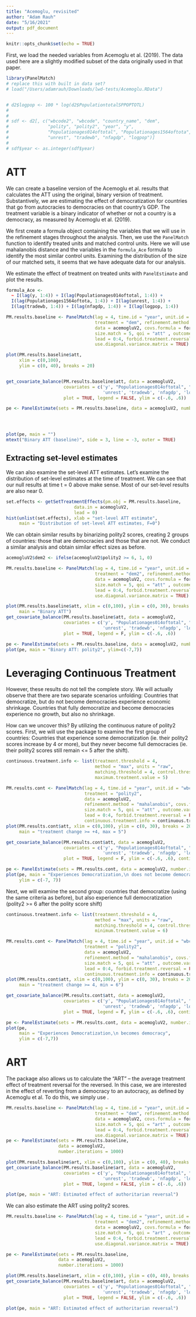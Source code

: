 ```yaml
---
title: "Acemoglu, revisited"
author: "Adam Rauh"
date: "5/16/2021"
output: pdf_document
---
```


```r
knitr::opts_chunk$set(echo = TRUE)
```


First, we load the needed variables from Acemoglu et al. (2019). The data used here are a slightly modified subset of the data originally used in that paper.  
```r
library(PanelMatch)
# replace this with built in data set?
# load("/Users/adamrauh/Downloads/lwd-tests/Acemoglu.RData")


# d2$logpop <- 100 * log(d2$PopulationtotalSPPOPTOTL)
# 
# 
# sdf <- d2[, c("wbcode2", "wbcode", "country_name", "dem", 
#               "polity", "polity2", "year", "y", 
#               "Populationages014oftotal", "Populationages1564oftota",
#               "unrest", "tradewb", "nfagdp", "logpop")]
# 
# sdf$year <- as.integer(sdf$year)
```


# ATT

We can create a baseline version of the Acemoglu et al. results that calculates the ATT using the original, binary version of treatment. Substantively, we are estimating the effect of democratization for countries that go from autocracies to democracies on that country's GDP. The treatment variable is a binary indicator of whether or not a country is a democracy, as measured by Acemoglu et al. (2019).

We first create a formula object containing the variables that we will use in the refinement stages throughout the analysis. Then, we use the `PanelMatch` function to identify treated units and matched control units. Here we will use mahalanobis distance and the variables in the `formula_Ace` formula to identify the most similar control units. Examining the distribution of the size of our matched sets, it seems that we have adequate data for our analysis.

We estimate the effect of treatment on treated units with `PanelEstimate` and plot the results. 
```r

formula_Ace <- 
  ~ I(lag(y, 1:4)) + I(lag(Populationages014oftotal, 1:4)) + 
  I(lag(Populationages1564oftota, 1:4)) + I(lag(unrest, 1:4)) + 
  I(lag(tradewb, 1:4)) + I(lag(nfagdp, 1:4)) + I(lag(logpop, 1:4))

PM.results.baseline <- PanelMatch(lag = 4, time.id = "year", unit.id = "wbcode2", 
                                  treatment = "dem", refinement.method = "mahalanobis", 
                                  data = acemogluV2, covs.formula = formula_Ace,
                                  size.match = 5, qoi = "att" , outcome.var = "y",
                                  lead = 0:4, forbid.treatment.reversal = FALSE, 
                                  use.diagonal.variance.matrix = TRUE)

plot(PM.results.baseline$att, 
     xlim = c(0,100), 
     ylim = c(0, 40), breaks = 20)


get_covariate_balance(PM.results.baseline$att, data = acemogluV2, 
                      covariates = c('y', "Populationages014oftotal", "Populationages1564oftota",
                                     'unrest', 'tradewb', 'nfagdp', 'logpop'),
                      plot = TRUE, legend = FALSE, ylim = c(-.6, .6))

pe <- PanelEstimate(sets = PM.results.baseline, data = acemogluV2, number.iterations = 1000)




plot(pe, main = "")
mtext("Binary ATT (baseline)", side = 3, line = -3, outer = TRUE)
```

## Extracting set-level estimates

We can also examine the set-level ATT estimates. Let's examine the distribution of set-level estimates at the time of treatment. We can see that our null results at time t = 0 above make sense. Most of our set-level results are also near 0.
```r
set.effects <- getSetTreatmentEffects(pm.obj = PM.results.baseline,
                          data.in = acemogluV2,
                          lead = 0)
hist(unlist(set.effects), xlab = "set-level ATT estimate",
     main = "Distribution of set-level ATT estimates, F=0")
```

We can obtain similar results by binarizing polity2 scores, creating 2 groups of countries: those that are democracies and those that are not. We conduct a similar analysis and obtain similar effect sizes as before. 
```r
acemogluV2$dem2 <- ifelse(acemogluV2$polity2 >= 6, 1, 0)

PM.results.baseline <- PanelMatch(lag = 4, time.id = "year", unit.id = "wbcode2", 
                                  treatment = "dem2", refinement.method = "mahalanobis", 
                                  data = acemogluV2, covs.formula = formula_Ace,
                                  size.match = 5, qoi = "att" , outcome.var = "y",
                                  lead = 0:4, forbid.treatment.reversal = FALSE, 
                                  use.diagonal.variance.matrix = TRUE)

plot(PM.results.baseline$att, xlim = c(0,100), ylim = c(0, 30), breaks = 20, 
     main = "Binary ATT")
get_covariate_balance(PM.results.baseline$att, data = acemogluV2, 
                      covariates = c('y', "Populationages014oftotal", "Populationages1564oftota",
                                     'unrest', 'tradewb', 'nfagdp', 'logpop'),
                      plot = TRUE, legend = F, ylim = c(-.6, .6))

pe <- PanelEstimate(sets = PM.results.baseline, data = acemogluV2, number.iterations = 1000)
plot(pe, main = "Binary ATT: polity2", ylim=c(-7,7))
```

# Leveraging Continuous Treatment
However, these results do not tell the complete story. We will actually observe that there are two separate scenarios unfolding: Countries that democratize, but do not become democracies experience economic shrinkage. Countries that fully democratize and become democracies experience no growth, but also no shrinkage. 

How can we uncover this? By utilizing the continuous nature of polity2 scores. First, we will use the package to examine the first group of countries: Countries that experience some democratization (ie. their polity2 scores increase by 4 or more), but they never become full democracies (ie. their polity2 scores still remain <= 5 after the shift). 
```r
continuous.treatment.info <- list(treatment.threshold = 4, 
                                  method = "max", units = "raw",
                                  matching.threshold = 4, control.threshold = 4,
                                  maximum.treatment.value = 5) 

PM.results.cont <- PanelMatch(lag = 4, time.id = "year", unit.id = "wbcode2", 
                              treatment = "polity2", 
                              data = acemogluV2, 
                              refinement.method = "mahalanobis", covs.formula = formula_Ace,
                              size.match = 5, qoi = "att" , outcome.var = "y",
                              lead = 0:4, forbid.treatment.reversal = FALSE, use.diagonal.variance.matrix = TRUE,
                              continuous.treatment.info = continuous.treatment.info)
plot(PM.results.cont$att, xlim = c(0,100), ylim = c(0, 30), breaks = 20, 
     main = "treatment change >= +4, max = 5")

get_covariate_balance(PM.results.cont$att, data = acemogluV2, 
                      covariates = c('y', "Populationages014oftotal", "Populationages1564oftota",
                                     'unrest', 'tradewb', 'nfagdp', 'logpop', 'polity2'),
                      plot = TRUE, legend = F, ylim = c(-.6, .6), continuous.treatment = TRUE)

pe <- PanelEstimate(sets = PM.results.cont, data = acemogluV2, number.iterations = 1000)
plot(pe, main = "Experiences Democratization,\n does not become democracy",
     ylim = c(-7, 7))
```

Next, we will examine the second group: countries that democratize (using the same criteria as before), but also experience full democratization (polity2 >= 6 after the polity score shift)
```r
continuous.treatment.info <- list(treatment.threshold = 4, 
                                  method = "max", units = "raw",
                                  matching.threshold = 4, control.threshold = 4,
                                  minimum.treatment.value = 6) 

PM.results.cont <- PanelMatch(lag = 4, time.id = "year", unit.id = "wbcode2", 
                              treatment = "polity2", 
                              data = acemogluV2, 
                              refinement.method = "mahalanobis", covs.formula = formula_Ace,
                              size.match = 5, qoi = "att" , outcome.var = "y",
                              lead = 0:4, forbid.treatment.reversal = FALSE, use.diagonal.variance.matrix = TRUE,
                              continuous.treatment.info = continuous.treatment.info)
plot(PM.results.cont$att, xlim = c(0,100), ylim = c(0, 30), breaks = 20, 
     main = "treatment change >= 4, min = 6")

get_covariate_balance(PM.results.cont$att, data = acemogluV2, 
                      covariates = c('y', "Populationages014oftotal", "Populationages1564oftota",
                                     'unrest', 'tradewb', 'nfagdp', 'logpop', 'polity2'),
                      plot = TRUE, legend = F, ylim = c(-.6, .6), continuous.treatment = TRUE)

pe <- PanelEstimate(sets = PM.results.cont, data = acemogluV2, number.iterations = 1000)
plot(pe, 
     main = "Experiences Democratization,\n becomes democracy",
     ylim = c(-7,7))

```

# ART

The package also allows us to calculate the "ART" -- the average treatment effect of treatment reversal for the reversed. In this case, we are interested in the effect of reverting from a democracy to an autocracy, as defined by Acemoglu et al. To do this, we simply use \texttt{qoi = ``art''}.
```r
PM.results.baseline <- PanelMatch(lag = 4, time.id = "year", unit.id = "wbcode2", 
                                  treatment = "dem", refinement.method = "mahalanobis", 
                                  data = acemogluV2, covs.formula = formula_Ace,
                                  size.match = 5, qoi = "art" , outcome.var = "y",
                                  lead = 0:4, forbid.treatment.reversal = FALSE, 
                                  use.diagonal.variance.matrix = TRUE)
pe <- PanelEstimate(sets = PM.results.baseline, 
                    data = acemogluV2,
                    number.iterations = 1000)

plot(PM.results.baseline$art, xlim = c(0,100), ylim = c(0, 40), breaks = 20)
get_covariate_balance(PM.results.baseline$art, data = acemogluV2, 
                      covariates = c('y', "Populationages014oftotal", "Populationages1564oftota",
                                     'unrest', 'tradewb', 'nfagdp', 'logpop'),
                      plot = TRUE, legend = FALSE, ylim = c(-.6, .6))

plot(pe, main = "ART: Estimated effect of authoritarian reversal")
```

We can also estimate the ART using polity2 scores.
```r
PM.results.baseline <- PanelMatch(lag = 4, time.id = "year", unit.id = "wbcode2", 
                                  treatment = "dem2", refinement.method = "mahalanobis", 
                                  data = acemogluV2, covs.formula = formula_Ace,
                                  size.match = 5, qoi = "art" , outcome.var = "y",
                                  lead = 0:4, forbid.treatment.reversal = FALSE, 
                                  use.diagonal.variance.matrix = TRUE)

pe <- PanelEstimate(sets = PM.results.baseline, 
                    data = acemogluV2,
                    number.iterations = 1000)

plot(PM.results.baseline$art, xlim = c(0,100), ylim = c(0, 40), breaks = 20)
get_covariate_balance(PM.results.baseline$art, data = acemogluV2, 
                      covariates = c('y', "Populationages014oftotal", "Populationages1564oftota",
                                     'unrest', 'tradewb', 'nfagdp', 'logpop'),
                      plot = TRUE, legend = FALSE, ylim = c(-.6, .6))

plot(pe, main = "ART: Estimated effect of authoritarian reversal")
```


